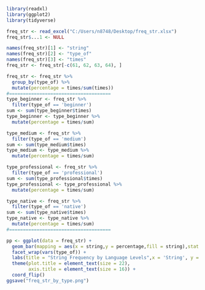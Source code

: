 ```{r}
library(readxl)
library(ggplot2)
library(tidyverse)

freq_str <- read_excel("C:/Users/n8748/Desktop/freq_str.xlsx")
freq_str$...1 <- NULL

names(freq_str)[1] <- "string"
names(freq_str)[2] <- "type_of"
names(freq_str)[3] <- "times"
freq_str <- freq_str[-c(61, 62, 63, 64), ]

freq_str <- freq_str %>%
  group_by(type_of) %>%
  mutate(percentage = times/sum(times))
#=====================================
type_beginner <- freq_str %>%
  filter(type_of == 'beginner')
sum <- sum(type_beginner$times)
type_beginner <- type_beginner %>%
  mutate(percentage = times/sum)

type_medium <- freq_str %>%
  filter(type_of == 'medium')
sum <- sum(type_medium$times)
type_medium <- type_medium %>%
  mutate(percentage = times/sum)

type_professional <- freq_str %>%
  filter(type_of == 'professional')
sum <- sum(type_professional$times)
type_professional <- type_professional %>%
  mutate(percentage = times/sum)

type_native <- freq_str %>%
  filter(type_of == 'native')
sum <- sum(type_native$times)
type_native <- type_native %>%
  mutate(percentage = times/sum)
#=====================================

pp <- ggplot(data = freq_str) +
  geom_bar(mapping = aes(x = string,y = percentage,fill = string),stat = 'identity') +
  facet_wrap(vars(type_of)) +
  labs(title = "String Frequency by Language Levels",x = 'String', y = 'Frequency') + 
  theme(plot.title = element_text(size = 22),
        axis.title = element_text(size = 16)) +
  coord_flip()
ggsave("freq_str_by_type.png")
```
